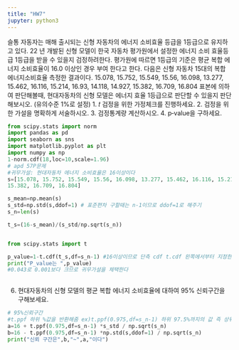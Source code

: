 ```yaml
---
title: "HW7"
jupyter: python3
---
```


슬통 자동자는 매해 출시되는 신형 자동차의 에너지 소비효율 등급을 1등급으로 유지하고 있다. 22
년 개발된 신형 모델이 한국 자동차 평가원에서 설정한 에너지 소비 효율등급 1등급을 받을 수 있을지
검정하려한다. 평가원에 따르면 1등급의 기준은 평균 복합 에너지 소비효율이 16.0 이상인 경우 부여
한다고 한다.
다음은 신형 자동차 15대의 복합 에너지소비효율 측정한 결과이다.
15.078, 15.752, 15.549, 15.56, 16.098, 13.277, 15.462, 16.116, 15.214, 16.93, 14.118, 14.927,
15.382, 16.709, 16.804
표본에 의하여 판단해볼때, 현대자동차의 신형 모델은 에너지 효율 1등급으로 판단할 수 있을지
판단해보시오. (유의수준 1%로 설정)
1. 𝑡 검정을 위한 가정체크를 진행하세요.
2. 검정을 위한 가설을 명확하게 서술하시오.
3. 검정통계량 계산하시오.
4. p‑value을 구하세요.

```python
from scipy.stats import norm
import pandas as pd
import seaborn as sns    
import matplotlib.pyplot as plt
import numpy as np    
1-norm.cdf(18,loc=10,scale=1.96)
# apd 57P문제
#귀무가설: 현대자동차 에너지 소비효율은 16이상이다
s=[15.078, 15.752, 15.549, 15.56, 16.098, 13.277, 15.462, 16.116, 15.214, 16.93, 14.118, 14.927,
15.382, 16.709, 16.804]

s_mean=np.mean(s)
s_std=np.std(s,ddof=1) # 표준편차 구할때는 n-1이므로 ddof=1로 해주기
s_n=len(s)

t_s=(16-s_mean)/(s_std/np.sqrt(s_n))


from scipy.stats import t

p_value=1-t.cdf(t_s,df=s_n-1) #16이상이므로 단측 cdf t.cdf 왼쪽에서부터 지정한 값까지의 면적
print("P_value는 ",p_value)
#0.043로 0.001보다 크므로 귀무가설을 체택한다



```
6. 현대자동차의 신형 모델의 평균 복합 에너지 소비효율에 대하여 95% 신뢰구간을 구해보세요.

```python
# 95%신뢰구간
#t.ppf 하위 %값을 반환해줌 ex)t.ppf(0.975,df=s_n-1) 하위 97.5%까지의 값 즉 상위 2.5% 값을 반환해준다
a=16 + t.ppf(0.975,df=s_n-1) *s_std / np.sqrt(s_n)
b=16 - t.ppf(0.975,df=s_n-1) *np.std(s,ddof=1) / np.sqrt(s_n)
print("신뢰 구간은",b,"~",a,"이다")
```

